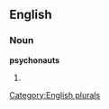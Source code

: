 ==English==

===Noun===
'''psychonauts'''

# {{plural of|[[psychonaut]]}}

[[Category:English plurals]]